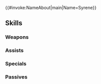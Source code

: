 {{#invoke:NameAbout|main|Name=Syrene}}{{HeroPage Tabs}}
{{Hero Infobox
|Name=Syrene
|Title=Graceful Rider
|WeaponType=Red Sword
|MoveType=Flying
|Origin=Fire Emblem: The Sacred Stones
|Gender=F
|actorEN=Risa Mei
|actorJP=金元寿子
|artist=パビリオン右島
|artist-extra=Trys Inc.
|randomStartTime=2023-04-17T07:00:00Z
|additionDate=March 17, 2023
|releaseDate=March 17, 2023
|poolDate=April 7, 2023
|poolRarities=5
|cv1=7
|cv2=200300
|TagID=シレーネ
|InternalID=931
|Properties=
|description=Famed commander of Frelia's third battalion of pegasus knights, as well as Princess Tana's bodyguard. Appears in Fire Emblem: The Sacred Stones.
}}
{{Stats Page
|Lv1HP=15|Lv1ATK=6|Lv1SPD=15|Lv1DEF=6|Lv1RES=11
|GRHP=50|GRATK=75|GRSPD=70|GRDEF=35|GRRES=70
}}
==Skills==
===Weapons===
{{Weapons Table
|weapon1=Iron Sword
|weapon1Default=1
|weapon1Unlock=1
|weapon2=Steel Sword
|weapon2Default=2
|weapon2Unlock=2
|weapon3=Silver Sword
|weapon3Default=4
|weapon3Unlock=3
|weapon4=Frelian Blade
|weapon4Default=5
|weapon4Unlock=5
}}
===Assists===
{{Assists Table}}
===Specials===
{{Specials Table
|special1=New Moon
|special1Default=4
|special1Unlock=3
|special2=Moonbow
|special2Unlock=4
}}
===Passives===
{{Passives Table
|passiveA1=Spd/Res Catch 1
|passiveA2=Spd/Res Catch 2
|passiveA3=Spd/Res Catch 3
|passiveA4=Spd/Res Catch 4
|passiveA1Unlock=2
|passiveA2Unlock=3
|passiveA3Unlock=4
|passiveA4Unlock=5
|passiveB1=Pegasus Flight 1
|passiveB2=Pegasus Flight 2
|passiveB3=Pegasus Flight 3
|passiveB4=Pegasus Flight 4
|passiveB1Unlock=2
|passiveB2Unlock=3
|passiveB3Unlock=4
|passiveB4Unlock=5
}}
{{Heroes Navbox}}